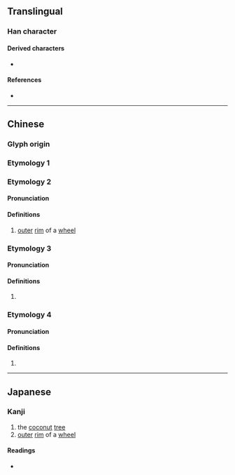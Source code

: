 {{character info}}
==Translingual==

===Han character===
{{Han char|rn=75|rad=木|as=04|sn=8|four=41940|canj=DMVH|ids=⿰木牙}}

====Derived characters====
* {{l|mul|[[𦰳]]}}

====References====
* {{Han ref|kx=0515.120|dkj=14542|hdz=21167.060|uh=6792|ud=26514|bh=CCD6|bd=52438}}

----

==Chinese==
{{zh-forms}}

===Glyph origin===
{{Han etym}}

===Etymology 1===
{{zh-see|椰|v}}

===Etymology 2===

====Pronunciation====
{{zh-pron
|m=yá
|c=ngaa4
|mc=2
|oc=2
|ma=
|cat=n
}}

====Definitions====
{{zh-hanzi}}

# {{zh-o}} [[outer]] [[rim]] of a [[wheel]]

===Etymology 3===

====Pronunciation====
{{zh-pron
|m=yā
|mc=1
|oc=1
|ma=
|cat=n
}}

====Definitions====
{{zh-hanzi}}

# {{zh-alt-form|丫}} {{defdate|from 2nd c.}}
#: {{zh-x|芝 栭 欑羅 以 戢孴，枝 牚 杈枒 而 斜據。|ref=[[s:zh:魯靈光殿賦]]}}

===Etymology 4===

====Pronunciation====
{{zh-pron
|m=yà
}}

====Definitions====
{{zh-hanzi}}

# {{zh-only|𨔣枒}}

----

==Japanese==

===Kanji===
{{ja-kanji|grade=|rs=木04}}

# the [[coconut]] [[tree]]
# [[outer]] [[rim]] of a [[wheel]]

====Readings====
* {{ja-readings
|on=や, が
}}